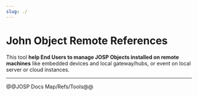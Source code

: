 ```yaml
---
slug: ./
---
```

# John Object Remote References


<ReferenceIntro
logo_path="John_Object_Remote_Logo_250.png">

This tool **help End Users to manage JOSP Objects installed on remote machines** like embedded devices and local gateway/hubs, or event on local server or cloud instances.
</ReferenceIntro>

<ReferenceInfo
proj_name="John Object Remote"
refs_dir="tools/john_object_remote/jsl"
ver_stable="N/A"
ver_dev="0.1-DEV"
repo_name="com.robypomper.josp.jod.john_object_remote"
/>

---

@@JOSP Docs Map/Refs/Tools@@
